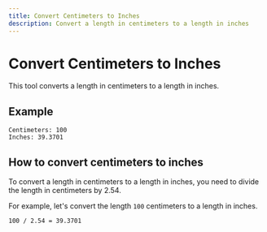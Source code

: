 ```yaml
---
title: Convert Centimeters to Inches
description: Convert a length in centimeters to a length in inches
---
```


# Convert Centimeters to Inches

This tool converts a length in centimeters to a length in inches.

## Example

```text
Centimeters: 100
Inches: 39.3701
```

## How to convert centimeters to inches

To convert a length in centimeters to a length in inches, you need to divide the length in centimeters by 2.54.

For example, let's convert the length `100` centimeters to a length in inches.

```text
100 / 2.54 = 39.3701
```
